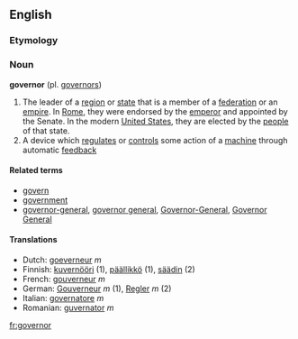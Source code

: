 ==English==
===Etymology===
=== Noun ===
'''governor''' (pl. [[governors]])

#The leader of a [[region]] or [[state]] that is a member of a [[federation]] or an [[empire]].  In [[Roman Empire|Rome]], they were endorsed by the [[emperor]] and appointed by the Senate.  In the modern [[United States]], they are elected by the [[people]] of that state.
#A device which [[regulate]]s or [[control]]s some action of a [[machine]] through automatic [[feedback]]

====Related terms====
*[[govern]]
*[[government]]
*[[governor-general]], [[governor general]], [[Governor-General]], [[Governor General]]<!--wikipedia prefers the capitalised version, check with print dictionaries-->

====Translations====
*Dutch: [[goeverneur]] ''m''
*Finnish: [[kuvernööri]] (1), [[päällikkö]] (1), [[säädin]] (2)
*French: [[gouverneur]] ''m''
*German: [[Gouverneur]] ''m'' (1), [[Regler]] ''m'' (2)
*Italian: [[governatore]] ''m''
*Romanian: [[guvernator]] ''m''

[[fr:governor]]